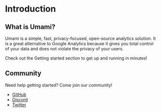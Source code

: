 # Introduction

## What is Umami?

Umami is a simple, fast, privacy-focused, open-source analytics solution. It is a great alternative to Google Analytics
because it gives you total control of your data and does not violate the privacy of your users.

Check out the Getting started section to get up and running in minutes!

## Community

Need help getting started? Come join our community!

- [GitHub](https://github.com/umami-software/umami)
- [Discord](https://discord.gg/4dz4zcXYrQ)
- [Twitter](https://twitter.com/umami_software)